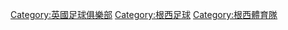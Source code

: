 [[Category:英國足球俱樂部|Category:英國足球俱樂部]]
[[Category:根西足球|Category:根西足球]]
[[Category:根西體育隊|Category:根西體育隊]]